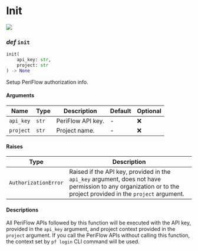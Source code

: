 # Init

<a href="https://github.com/friendliai/periflow-client/tree/main/periflow/sdk/init.py">
    <img src="https://img.shields.io/badge/View%20source%20on%20GitHub-181717?style=for-the-badge&logo=Github" />
</a>

### _def_ `init`

```python
init(
    api_key: str,
    project: str
) -> None
```

Setup PeriFlow authorization info.

#### Arguments

| Name | Type | Description | Default | Optional |
|------|------|-------------|---------|----------|
| `api_key` | `str` | PeriFlow API key. | - | ❌ |
| `project` | `str` | Project name. | - | ❌ |
#### Raises

| Type | Description |
|------|-------------|
| `AuthorizationError` | Raised if the API key, provided in the `api_key` argument, does not have permission to any organization or to the project provided in the `project` argument. |
#### Descriptions
All PeriFlow APIs followed by this function will be executed with the API key,
provided in the `api_key` argument, and project context provided in the `project`
argument. If you call the PeriFlow APIs without calling this function, the context
set by `pf login` CLI command will be used.
